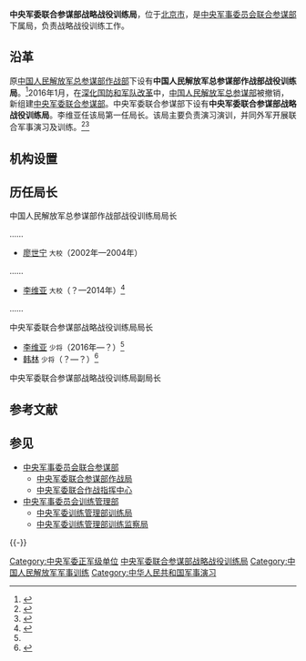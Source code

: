 {{expand|time=2016-12-02T15:39:27+00:00}}
{{Infobox PRCG
|color = darkgreen
|机构名称 = 中央军委联合参谋部战略战役训练局
|上级机构 = [[中央军事委员会联合参谋部|中央军事委员会联合参谋部]]
|机构类型 = 中央军委联合参谋部下属局
|军事级别 = 正军级|nocat
|标志1 = China Emblem PLA.svg
|标志1说明 = [[中国人民解放军军徽|中国人民解放军军徽]]
|职位1 = 局长
|人员1 = [[李维亚|李维亚]]
|衔级1 = [[中国人民解放军少将|少将]]
|职位2 =
|人员2 =
|职位3 =
|人员3 =
|职位4 =
|人员4 =
|场所1 = 
|地址1 = [[北京市|北京市]]
|成立时间 = 2016年
|a=
|b=
|c=
|d=
|E=
|e=
}}

'''中央军委联合参谋部战略战役训练局'''，位于[[北京市|北京市]]，是[[中央军事委员会联合参谋部|中央军事委员会联合参谋部]]下属局，负责战略战役训练工作。

==沿革==
原[[中国人民解放军总参谋部作战部|中国人民解放军总参谋部作战部]]下设有'''中国人民解放军总参谋部作战部战役训练局'''。<ref>{{Cite web|title=健全军委联合作战指挥机构|url=http://news.takungpao.com/paper/q/2015/1129/3245998_wap.html|accessdate=2020-10-13|date=2015-11-29|publisher=大公网|archive-date=2020-10-18|archive-url=https://web.archive.org/web/20201018091728/http://news.takungpao.com/paper/q/2015/1129/3245998_wap.html|dead-url=no}}</ref>2016年1月，在[[深化国防和军队改革|深化国防和军队改革]]中，[[中国人民解放军总参谋部|中国人民解放军总参谋部]]被撤销，新组建[[中央军委联合参谋部|中央军委联合参谋部]]。中央军委联合参谋部下设有'''中央军委联合参谋部战略战役训练局'''。李维亚任该局第一任局长。该局主要负责演习演训，并同外军开展联合军事演习及训练。<ref name="lwy">{{Cite web|title=“和平友谊-2016”中马联合军演参谋部从“聚力”向“集智”迈进|url=http://news.cyol.com/content/2016-11/24/content_14724422.htm|accessdate=2016-12-02|date=2016-11-24|publisher=中青在线|archiveurl=https://web.archive.org/web/20170905033901/http://news.cyol.com/content/2016-11/24/content_14724422.htm|archivedate=2017-09-05|dead-url=yes}}</ref><ref>{{Cite web|title=军委联合参谋部战略战役训练局参谋张泽斌：聚焦主业谋打赢，中青在线，2016-11-26|url=http://news.cyol.com/content/2016-11/26/content_14747830.htm|accessdate=2016-12-02|archiveurl=https://web.archive.org/web/20170905045514/http://news.cyol.com/content/2016-11/26/content_14747830.htm|archivedate=2017-09-05|dead-url=yes}}</ref>

==机构设置==

==历任局长==
;中国人民解放军总参谋部作战部战役训练局局长

……
*[[廖世宁|廖世宁]] <small>大校</small>（2002年—2004年）
……
*[[李维亚|李维亚]] <small>大校</small>（？—2014年）<ref>{{Cite web |url=http://cpc.people.com.cn/GB/64114/83480/83483/13440641.html |title=“俄罗斯发展：现状、问题与趋势”学术研讨会在中央编译局举行 |website=中国共产党新闻网 |date=2010-12-09 |accessdate=2016-12-02 |archive-date=2019-02-20 |archive-url=https://web.archive.org/web/20190220180804/http://cpc.people.com.cn/GB/64114/83480/83483/13440641.html |dead-url=no }}</ref>
……

{{col-begin}}
{{col-2}}
;中央军委联合参谋部战略战役训练局局长
*[[李维亚|李维亚]] <small>少将</small>（2016年—？）<ref name=lwy/>
*[[韩林_(军人)|韩林]] <small>少将</small>（？—？）<ref>{{Cite news |url=http://m.news.cctv.com/2021/08/09/ARTIHfrsb23WdOWJFJxtFTD6210809.shtml |title=“西部·联合-2021”演习举行开始仪式 |date=2021-08-09 |work=央视新闻 |accessdate=2022-03-21 |archive-date= |archive-url= |dead-url=no }}</ref>

{{col-2}}
;中央军委联合参谋部战略战役训练局副局长

{{col-end}}

== 参考文献 ==
{{Reflist}}

== 参见 ==
{{Portal box|中国共产党|中华人民共和国|军事}}
* [[中央军事委员会联合参谋部|中央军事委员会联合参谋部]]
** [[中央军委联合参谋部作战局|中央军委联合参谋部作战局]]
** [[中央军委联合作战指挥中心|中央军委联合作战指挥中心]]
* [[中央军事委员会训练管理部|中央军事委员会训练管理部]]
** [[中央军委训练管理部训练局|中央军委训练管理部训练局]]
** [[中央军委训练管理部训练监察局|中央军委训练管理部训练监察局]]

{{-}}
{{中央军委|属}}
[[Category:中央军委正军级单位|Category:中央军委正军级单位]]
[[Category:中央军委联合参谋部战略战役训练局|]]
[[Category:中国人民解放军军事训练|Category:中国人民解放军军事训练]]
[[Category:中华人民共和国军事演习|Category:中华人民共和国军事演习]]